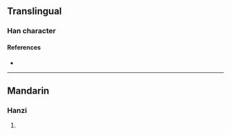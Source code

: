 {{character info/new}}
==Translingual==

===Han character===
{{Han char|rn=86|rad=火|as=13|sn=17|four=|canj=FMBI|ids=⿰火零}}

====References====
* {{Han ref|kx=0685.140|dkj=19483|hdz=32240.130|uh=71EF|ud=29167}}

----

==Mandarin==

===Hanzi===
{{cmn-hanzi|pin=[[líng]] ([[ling2]])|wg=ling<sup>2</sup>}}

# {{rfdef|cmn|sort=火13}}